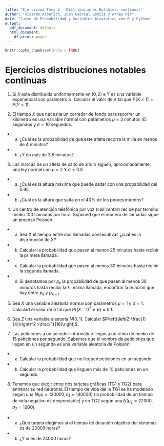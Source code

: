 ```yaml
---
title: "Ejercicios Tema 3 - Distribuciones Notables: continuas"
author: "Ricardo Alberich, Juan Gabriel Gomila y Arnau Mir"
date: "Curso de Probabilidad y Variables Aleatorias con R y Python"
output:
  pdf_document: default
  html_document:
    df_print: paged
---
```


```r
knitr::opts_chunk$set(echo = TRUE)
```
# Ejercicios distribuciones notables continuas

1. Si $X$ está distribuida uniformemente en
$(0,2)$ e $Y$ es una variable exponencial con parámetro $\lambda$. Calcular
el valor de $\lambda$ tal que $P(X<1)=P(Y<1)$. 

2. El tiempo $X$ que necesita un corredor
de fondo  para recorrer un  kilómetro es una variable normal  con parámetros $\mu =3$
minutos  45 segundos y  $\sigma = 10$ segundos.  

+ a) ¿Cuál es la probabilidad de que este atleta  recorra la milla en menos de 4 minutos?  
+ b) ¿Y en más de 3.5 minutos? 

3. Las marcas de un atleta de salto de altura  siguen, aproximadamente, una ley normal  con $\mu=2$ Y $\sigma=0.8$
  + a) ¿Cuál es la  altura máxima que puede saltar con una probabilidad del $0.95$
  + b) ¿Cuál es la altura que salta  en el 40\% de los peores intentos?

4. Un centro de atención telefónica por voz (*call center*) recibe  por termino medio 100 llamadas por hora. Suponed que el número de llamadas sigue un proceso Poisson
  + a) Sea X el tiempo entre dos llamadas consecutivas ¿cuál es la distribución de X? 
  + b) Calcular la probabilidad que pasen al menos 25 minutos hasta recibir la
primera llamada.
  + c) Calcular la probabilidad que pasen al menos 30 minutos hasta recibir la
segunda llamada.
  + d) Si denotamos por  $p_k$ la probabilidad de que pasen al menos 30
minutos hasta recibir la $k-$ésima llamada, encontrar la relación  que hay entre $p_k$ y $p_{k-1}$.

5. Sea $X$ una variable aleatoria normal con parámetros $\mu=1$ y
$\sigma=1$. Calculad el valor de $b$ tal que $P\left((X-1)^2\leq b\right)=0.1$.

6. Sea $Z$ una variable aleatoria $N(0,1)$. Calcular
$P\left(\left(Z-\frac{1}{4}\right)^2 >\frac{1}{16}\right)$.

7. Las peticiones a un servidor informático llegan a un ritmo de medio de 15 peticiones por segundo.
Sabemos que el nombre de peticiones que llegan en un segundo es una variable
aleatoria de Poisson.
+ a) Calcular la probabilidad que no lleguen peticiones  en un segundo.
+ b) Calcular la probabilidad que lleguen más de  10 peticiones en un
segundo.

8. Tenemos que elegir entre  dos tarjetas gráficas (TG1 y TG2) para entrenar su red neuronal. El tiempo  de vida del la  TG1 se ha modelado según una 
$N(\mu_1=120000, \sigma_1=140000)$ (la probabilidad de un tiempo de vida negativo es despreciable) y en TG2 según una $N(\mu_2=22000, \sigma_2=1000)$. 

+ a) ¿Qué tarjeta elegimos si el tiempo de duración objetivo del sistemas es de  20000 horas? 
+ b) ¿Y si es   de 24000 horas?




